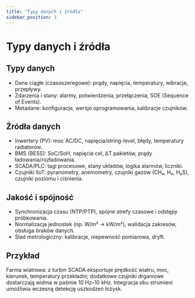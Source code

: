 ```yaml
---
title: "Typy danych i źródła"
sidebar_position: 3
---
```


# Typy danych i źródła

## Typy danych

- Dane ciągłe (czasoszeregowe): prądy, napięcia, temperatury, wibracje, przepływy.
- Zdarzenia i stany: alarmy, potwierdzenia, przełączenia, SOE (Sequence of Events).
- Metadane: konfiguracje, wersje oprogramowania, kalibracje czujników.

## Źródła danych

- Inwertery (PV): moc AC/DC, napięcia/string-level, błędy, temperatury radiatorów.
- BMS (BESS): SoC/SoH, napięcia cel, ΔT pakietów, prądy ładowania/rozładowania.
- SCADA/PLC: tagi procesowe, stany układów, logika alarmów, liczniki.
- Czujniki IIoT: pyranometry, anemometry, czujniki gazów (CH₄, H₂, H₂S), czujniki poziomu i ciśnienia.

## Jakość i spójność

- Synchronizacja czasu (NTP/PTP), spójne strefy czasowe i odstępy próbkowania.
- Normalizacja jednostek (np. W/m² → kW/m²), walidacja zakresów, obsługa braków danych.
- Ślad metrologiczny: kalibracje, niepewność pomiarowa, dryft.

## Przykład

Farma wiatrowa: z turbin SCADA eksportuje prędkość wiatru, moc, kierunek, temperatury przekładni; dodatkowe czujniki drganiowe dostarczają widma w paśmie 10 Hz–10 kHz. Integracja obu strumieni umożliwia wczesną detekcję uszkodzeń łożysk.


